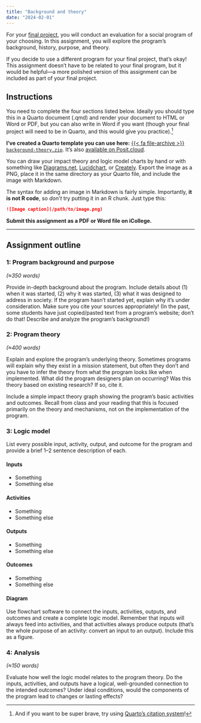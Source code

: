 ```yaml
---
title: "Background and theory"
date: "2024-02-01"
---
```



For your [final project](/assignment/final-project.qmd), you will conduct an evaluation for a social program of your choosing. In this assignment, you will explore the program's background, history, purpose, and theory. 

If you decide to use a different program for your final project, that's okay! This assignment doesn't have to be related to your final program, but it would be helpful—a more polished version of this assignment can be included as part of your final project.


## Instructions

You need to complete the four sections listed below. Ideally you should type this in a Quarto document (.qmd) and render your document to HTML or Word or PDF, but you can also write in Word if you want (though your final project will need to be in Quarto, and this would give you practice).[^citations]

[^citations]: And if you want to be super brave, try using [Quarto's citation system](/resource/markdown.qmd#citations)!

**I've created a Quarto template you can use here:** [{{< fa file-archive >}} `background-theory.zip`](/projects/background-theory.zip). It's also [available on Posit.cloud](https://posit.cloud/spaces/323551/content/5299586).

You can draw your impact theory and logic model charts by hand or with something like [Diagrams.net](https://www.diagrams.net/), [Lucidchart](https://www.lucidchart.com/pages/home), or [Creately](https://creately.com/). Export the image as a PNG, place it in the same directory as your Quarto file, and include the image with Markdown.

The syntax for adding an image in Markdown is fairly simple. Importantly, **it is not R code**, so *don't* try putting it in an R chunk. Just type this:

```markdown
![Image caption](/path/to/image.png)
```

**Submit this assignment as a PDF or Word file on iCollege.**

---

## Assignment outline

### 1: Program background and purpose

*(≈350 words)*
 
Provide in-depth background about the program. Include details about (1) when it was started, (2) why it was started, (3) what it was designed to address in society. If the program hasn’t started yet, explain why it’s under consideration. Make sure you cite your sources appropriately! (In the past, some students have just copied/pasted text from a program's website; don't do that! Describe and analyze the program's background!)


### 2: Program theory

*(≈400 words)*

Explain and explore the program’s underlying theory. Sometimes programs will explain why they exist in a mission statement, but often they don’t and you have to infer the theory from what the program looks like when implemented. What did the program designers plan on occurring? Was this theory based on existing research? If so, cite it.

Include a simple impact theory graph showing the program’s basic activities and outcomes. Recall from class and your reading that this is focused primarily on the theory and mechanisms, not on the implementation of the program.


### 3: Logic model

List every possible input, activity, output, and outcome for the program and provide a brief 1–2 sentence description of each.

#### Inputs

- Something
- Something else

#### Activities

- Something
- Something else

#### Outputs

- Something
- Something else

#### Outcomes

- Something
- Something else

#### Diagram

Use flowchart software to connect the inputs, activities, outputs, and outcomes and create a complete logic model. Remember that inputs will always feed into activities, and that activities always produce outputs (that's the whole purpose of an activity: convert an input to an output). Include this as a figure.


### 4: Analysis

*(≈150 words)*

Evaluate how well the logic model relates to the program theory. Do the inputs, activities, and outputs have a logical, well-grounded connection to the intended outcomes? Under ideal conditions, would the components of the program lead to changes or lasting effects?
